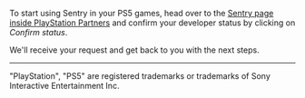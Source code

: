To start using Sentry in your PS5 games, head over to the [Sentry page inside PlayStation Partners](https://game.develop.playstation.net/tm/verify/functionalsw) and confirm your developer status by clicking on *Confirm status*.

We'll receive your request and get back to you with the next steps.

----

"PlayStation", "PS5" are registered trademarks or trademarks of Sony Interactive Entertainment Inc.